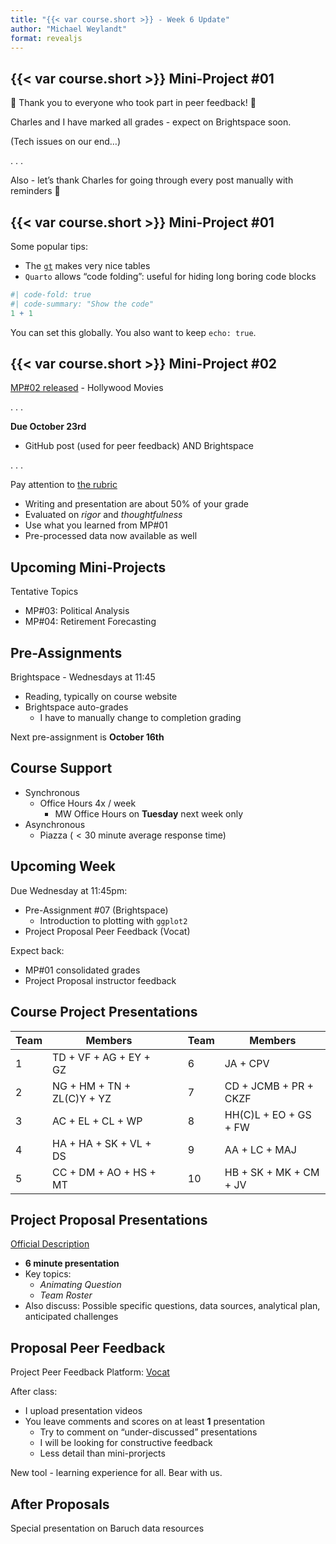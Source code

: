 ```yaml
---
title: "{{< var course.short >}} - Week 6 Update"
author: "Michael Weylandt"
format: revealjs
---
```


## {{< var course.short >}} Mini-Project #01

👏 Thank you to everyone who took part in peer feedback! 👏

Charles and I have marked all grades - expect on Brightspace soon.

(Tech issues on our end...)

. . .

Also - let's thank Charles for going through every post manually with reminders 👏

## {{< var course.short >}} Mini-Project #01

Some popular tips:

-   The [`gt`](https://gt.rstudio.com/) makes very nice tables
-   `Quarto` allows "code folding": useful for hiding long boring code blocks

```r
#| code-fold: true
#| code-summary: "Show the code"
1 + 1
```

You can set this globally. You also want to keep `echo: true`.

## {{< var course.short >}} Mini-Project #02

[MP#02 released](../miniprojcts/mini02.html) - Hollywood Movies

. . .

**Due October 23rd**

-   GitHub post (used for peer feedback) AND Brightspace

. . .

Pay attention to [the rubric](../miniprojects/mini02.html#rubric)

-   Writing and presentation are about 50% of your grade
-   Evaluated on *rigor* and *thoughtfulness*
-   Use what you learned from MP#01
-   Pre-processed data now available as well

## Upcoming Mini-Projects

Tentative Topics

-   MP#03: Political Analysis
-   MP#04: Retirement Forecasting

## Pre-Assignments

Brightspace - Wednesdays at 11:45

-   Reading, typically on course website
-   Brightspace auto-grades
    -   I have to manually change to completion grading

Next pre-assignment is **October 16th**

## Course Support

-   Synchronous
    -   Office Hours 4x / week
        -   MW Office Hours on **Tuesday** next week only
-   Asynchronous
    -   Piazza ($<30$ minute average response time)

## Upcoming Week

Due Wednesday at 11:45pm:

- Pre-Assignment #07 (Brightspace)
  * Introduction to plotting with `ggplot2`
- Project Proposal Peer Feedback (Vocat)

Expect back:

-   MP#01 consolidated grades
-   Project Proposal instructor feedback

## Course Project Presentations

| Team | Members                    |   | Team | Members                |
|------|----------------------------|---|------|------------------------|
| 1    | TD + VF + AG + EY + GZ     |   | 6    | JA + CPV               |
| 2    | NG + HM + TN + ZL(C)Y + YZ |   | 7    | CD + JCMB + PR + CKZF  |
| 3    | AC + EL + CL + WP          |   | 8    | HH(C)L + EO + GS + FW  |
| 4    | HA + HA + SK + VL + DS     |   | 9    | AA + LC + MAJ          |
| 5    | CC + DM + AO + HS + MT     |   | 10   | HB + SK + MK + CM + JV |

## Project Proposal Presentations

[Official Description](https://michael-weylandt.com/STA9750/project.html#project-proposal-presentations)

-   **6 minute presentation**
-   Key topics:
    -   *Animating Question*
    -   *Team Roster*
-   Also discuss: Possible specific questions, data sources, analytical plan, anticipated challenges

## Proposal Peer Feedback

Project Peer Feedback Platform: [Vocat](https://baruch.vocat.io/courses/2439)

After class: 

- I upload presentation videos
- You leave comments and scores on at least **1** presentation
  * Try to comment on "under-discussed" presentations
  * I will be looking for constructive feedback
  * Less detail than mini-prorjects
 
New tool - learning experience for all. Bear with us.

## After Proposals

Special presentation on Baruch data resources
